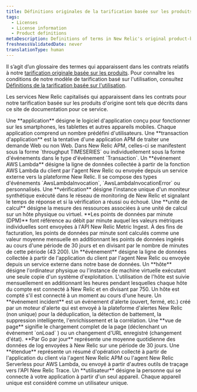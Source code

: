 ```yaml
---
title: Définitions originales de la tarification basée sur les produits
tags:
  - Licenses
  - License information
  - Product definitions
metaDescription: Definitions of terms in New Relic's original product-based pricing contracts.
freshnessValidatedDate: never
translationType: human
---
```


Il s’agit d’un glossaire des termes qui apparaissent dans les contrats relatifs à notre [tarification originale basée sur les produits](/docs/accounts/original-accounts-billing/product-pricing/product-based-pricing/). Pour connaître les conditions de notre modèle de tarification basé sur l&apos;utilisation, consultez [Définitions de la tarification basée sur l&apos;utilisation](/docs/licenses/license-information/product-definitions/new-relic-one-pricing-definitions).

Les services New Relic capitalisés qui apparaissent dans les contrats pour notre tarification basée sur les produits d&apos;origine sont tels que décrits dans ce site de documentation pour ce service.

<CollapserGroup>
  <Collapser id="app" title="Application">
    Une **application** désigne le logiciel d&apos;application conçu pour fonctionner sur les smartphones, les tablettes et autres appareils mobiles. Chaque application comprend un nombre prédéfini d&apos;utilisateurs.
  </Collapser>

  <Collapser id="app-transaction" title="Transaction d'application">
    Une **transaction d&apos;application** est la tentative d&apos;une application APM de traiter une demande Web ou non Web. Dans New Relic APM, celles-ci se manifestent sous la forme `throughput TIMESERIES` ou individuellement sous la forme d&apos;événements dans le type d&apos;événement `Transaction`.
  </Collapser>

  <Collapser id="lambda-event" title="Événement AWS Lambda">
    Un **événement AWS Lambda** désigne la ligne de données collectée à partir de la fonction AWS Lambda du client par l&apos;agent New Relic ou envoyée depuis un service externe vers la plateforme New Relic. Il se compose des types d&apos;événements `AwsLambdaInvocation`, `AwsLambdaInvocationError` ou personnalisés.
  </Collapser>

  <Collapser id="check" title="Vérifier">
    Une **vérification** désigne l&apos;instance unique d&apos;un moniteur synthétique exécuté dans le réseau de monitoring de New Relic et signalant le temps de réponse et si la vérification a réussi ou échoué.
  </Collapser>

  <Collapser id="compute-unit" title="unité de calcul">
    Une **unité de calcul** désigne la mesure des ressources associées à une unité de calcul sur un hôte physique ou virtuel.
  </Collapser>

  <Collapser id="dpm" title="Points de données par minute">
    **Les points de données par minute (DPM)** font référence au débit par minute auquel les valeurs métriques individuelles sont envoyées à l&apos;API New Relic Metric Ingest. À des fins de facturation, les points de données par minute sont calculés comme une valeur moyenne mensuelle en additionnant les points de données ingérés au cours d&apos;une période de 30 jours et en divisant par le nombre de minutes de cette période (43 200).
  </Collapser>

  <Collapser id="event" title="Événement">
    Un **événement** désigne la ligne de données collectée à partir de l&apos;application du client par l&apos;agent New Relic ou envoyée depuis un service externe dans notre base de données.
  </Collapser>

  <Collapser id="host" title="Hôte">
    Un **hôte** désigne l&apos;ordinateur physique ou l&apos;instance de machine virtuelle exécutant une seule copie d&apos;un système d&apos;exploitation. L&apos;utilisation de l&apos;hôte est suivie mensuellement en additionnant les heures pendant lesquelles chaque hôte du compte est connecté à New Relic et en divisant par 750. Un hôte est compté s&apos;il est connecté à un moment au cours d&apos;une heure.
  </Collapser>

  <Collapser id="incident-event" title="Événement incident">
    Un **événement incident** est un événement d&apos;alerte (ouvert, fermé, etc.) créé par un moteur d&apos;alerte qui est envoyé à la plateforme d&apos;alertes New Relic (non unique) pour la déduplication, la détection de battement, la suppression intelligente, l&apos;enrichissement et la corrélation.
  </Collapser>

  <Collapser id="page-view" title="Affichage de la page">
    Une **vue de page** signifie le chargement complet de la page (déclenchant un événement `onLoad` ) ou un changement d&apos;URL enregistré (changement d&apos;état).
  </Collapser>

  <Collapser id="gb-daily" title="Par Go par jour">
    **Par Go par jour** représente une moyenne quotidienne des données de log envoyées à New Relic sur une période de 30 jours.
  </Collapser>

  <Collapser id="span" title="Span">
    Une **étendue** représente un résumé d&apos;opération collecté à partir de l&apos;application du client via l&apos;agent New Relic APM ou l&apos;agent New Relic Serverless pour AWS Lambda, ou envoyé à partir d&apos;autres outils de traçage vers l&apos;API New Relic Trace.
  </Collapser>

  <Collapser id="user" title="Utilisateur">
    Un **utilisateur** désigne la personne qui se connecte à votre application à partir d&apos;un seul appareil. Chaque appareil unique est considéré comme un utilisateur unique.
  </Collapser>
</CollapserGroup>